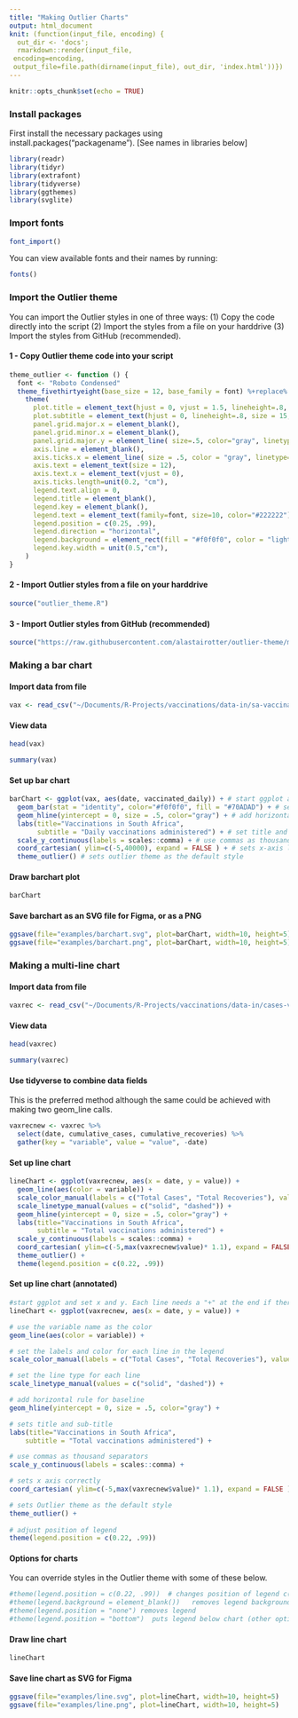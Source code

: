 ```yaml
---
title: "Making Outlier Charts"
output: html_document
knit: (function(input_file, encoding) {
  out_dir <- 'docs';
  rmarkdown::render(input_file,
 encoding=encoding,
 output_file=file.path(dirname(input_file), out_dir, 'index.html'))})
---
```


```r
knitr::opts_chunk$set(echo = TRUE)
```

### Install packages

First install the necessary packages using install.packages("packagename"). [See names in libraries below]


```r
library(readr)
library(tidyr)
library(extrafont)
library(tidyverse)
library(ggthemes)
library(svglite)
```

### Import fonts
```r
font_import()
```

You can view available fonts and their names by running: 
```r
fonts()
```

### Import the Outlier theme
You can import the Outlier styles in one of three ways: (1) Copy the code directly into the script (2) Import the styles from a file on your harddrive (3) Import the styles from GitHub (recommended).

#### 1 - Copy Outlier theme code into your script
```r
theme_outlier <- function () { 
  font <- "Roboto Condensed"
  theme_fivethirtyeight(base_size = 12, base_family = font) %+replace%
    theme(
      plot.title = element_text(hjust = 0, vjust = 1.5, lineheight=.8, face="bold", size = 20, family=font, margin = margin(5,0,0,0)),
      plot.subtitle = element_text(hjust = 0, lineheight=.8, size = 15, family=font, margin = margin(0,0,20,0)),
      panel.grid.major.x = element_blank(),
      panel.grid.minor.x = element_blank(),
      panel.grid.major.y = element_line( size=.5, color="gray", linetype = "dotted"), 
      axis.line = element_blank(),
      axis.ticks.x = element_line( size = .5, color = "gray", linetype="solid"),
      axis.text = element_text(size = 12),
      axis.text.x = element_text(vjust = 0),
      axis.ticks.length=unit(0.2, "cm"), 
      legend.text.align = 0,
      legend.title = element_blank(),
      legend.key = element_blank(),
      legend.text = element_text(family=font, size=10, color="#222222"),
      legend.position = c(0.25, .99),
      legend.direction = "horizontal",
      legend.background = element_rect(fill = "#f0f0f0", color = "lightgray", size = .2, linetype = "solid"),
      legend.key.width = unit(0.5,"cm"),
    )
}
```

#### 2 - Import Outlier styles from a file on your harddrive
```r
source("outlier_theme.R")
```

#### 3 - Import Outlier styles from GitHub (recommended)
```r
source("https://raw.githubusercontent.com/alastairotter/outlier-theme/main/outlier_theme.R")
```

### Making a bar chart
#### Import data from file
```r
vax <- read_csv("~/Documents/R-Projects/vaccinations/data-in/sa-vaccinations.csv")
```
#### View data
```r
head(vax)
```

```r
summary(vax)
```

#### Set up bar chart
```r
barChart <- ggplot(vax, aes(date, vaccinated_daily)) + # start ggplot and set x and y
  geom_bar(stat = "identity", color="#f0f0f0", fill = "#70ADAD") + # set bar colors
  geom_hline(yintercept = 0, size = .5, color="gray") + # add horizontal line at 0 pioint for baseline
  labs(title="Vaccinations in South Africa",
       subtitle = "Daily vaccinations administered") + # set title and subtitle
  scale_y_continuous(labels = scales::comma) + # use commas as thousand separators
  coord_cartesian( ylim=c(-5,40000), expand = FALSE ) + # sets x-axis labels just below baseline
  theme_outlier() # sets outlier theme as the default style
```

#### Draw barchart plot
```r
barChart
```





#### Save barchart as an SVG file for Figma, or as a PNG
```r
ggsave(file="examples/barchart.svg", plot=barChart, width=10, height=5) # set file name
ggsave(file="examples/barchart.png", plot=barChart, width=10, height=5) # set file name
```


### Making a multi-line chart
#### Import data from file
```r
vaxrec <- read_csv("~/Documents/R-Projects/vaccinations/data-in/cases-versus-recoveries.csv")
```
#### View data
```r
head(vaxrec)
```
```r
summary(vaxrec)
```
#### Use tidyverse to combine data fields
This is the preferred method although the same could be achieved with making two geom_line calls. 
```r
vaxrecnew <- vaxrec %>%
  select(date, cumulative_cases, cumulative_recoveries) %>%
  gather(key = "variable", value = "value", -date)
```
#### Set up line chart
```r
lineChart <- ggplot(vaxrecnew, aes(x = date, y = value)) + 
  geom_line(aes(color = variable)) + 
  scale_color_manual(labels = c("Total Cases", "Total Recoveries"), values = c("indianred", "#70ADAD")) + 
  scale_linetype_manual(values = c("solid", "dashed")) + 
  geom_hline(yintercept = 0, size = .5, color="gray") + 
  labs(title="Vaccinations in South Africa",
       subtitle = "Total vaccinations administered") + 
  scale_y_continuous(labels = scales::comma) + 
  coord_cartesian( ylim=c(-5,max(vaxrecnew$value)* 1.1), expand = FALSE ) + 
  theme_outlier() +
  theme(legend.position = c(0.22, .99))
```
#### Set up line chart (annotated)
```r
#start ggplot and set x and y. Each line needs a "+" at the end if there is more code
lineChart <- ggplot(vaxrecnew, aes(x = date, y = value)) + 

# use the variable name as the color
geom_line(aes(color = variable)) + 

# set the labels and color for each line in the legend
scale_color_manual(labels = c("Total Cases", "Total Recoveries"), values = c("indianred", "#70ADAD")) +

# set the line type for each line
scale_linetype_manual(values = c("solid", "dashed")) + 

# add horizontal rule for baseline
geom_hline(yintercept = 0, size = .5, color="gray") + 

# sets title and sub-title
labs(title="Vaccinations in South Africa",
    subtitle = "Total vaccinations administered") + 

# use commas as thousand separators
scale_y_continuous(labels = scales::comma) + 

# sets x axis correctly
coord_cartesian( ylim=c(-5,max(vaxrecnew$value)* 1.1), expand = FALSE ) + 

# sets Outlier theme as the default style
theme_outlier() + 
  
# adjust position of legend
theme(legend.position = c(0.22, .99))
```

#### Options for charts
You can override styles in the Outlier theme with some of these below.
```r
#theme(legend.position = c(0.22, .99))  # changes position of legend c(x,y)  
#theme(legend.background = element_blank())   removes legend background
#theme(legend.position = "none") removes legend
#theme(legend.position = "bottom")  puts legend below chart (other options: left, right, top)
```

#### Draw line chart
```r
lineChart
```
#### Save line chart as SVG for Figma
```r
ggsave(file="examples/line.svg", plot=lineChart, width=10, height=5)
ggsave(file="examples/line.png", plot=lineChart, width=10, height=5)
```



